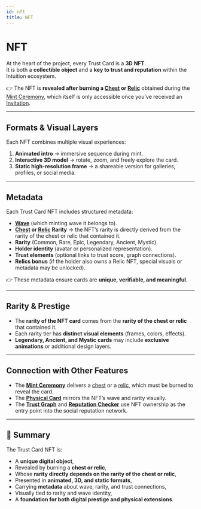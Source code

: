 ```yaml
---
id: nft
title: NFT
---
```


# NFT

At the heart of the project, every Trust Card is a **3D NFT**.  
It is both a **collectible object** and a **key to trust and reputation** within the Intuition ecosystem.  

👉 The NFT is **revealed after burning a [Chest](./chest.mdx) or [Relic](./relic-holder.mdx)** obtained during the [Mint Ceremony](./mint.mdx), which itself is only accessible once you’ve received an [Invitation](./invitations.mdx).  


---

## Formats & Visual Layers

Each NFT combines multiple visual experiences:

1. **Animated intro** → immersive sequence during mint.  
2. **Interactive 3D model** → rotate, zoom, and freely explore the card.  
3. **Static high-resolution frame** → a shareable version for galleries, profiles, or social media.  

---

## Metadata

Each Trust Card NFT includes structured metadata:

- **[Wave](./waves.mdx)** (which minting wave it belongs to). 
- **[Chest](./chest.mdx) or [Relic](./relic-holder.mdx) Rarity** → the NFT’s rarity is directly derived from the rarity of the chest or relic that contained it.  
- **Rarity** (Common, Rare, Epic, Legendary, Ancient, Mystic).  
- **Holder identity** (avatar or personalized representation).  
- **Trust elements** (optional links to trust score, graph connections).  
- **Relics bonus** (if the holder also owns a Relic NFT, special visuals or metadata may be unlocked).  

👉 These metadata ensure cards are **unique, verifiable, and meaningful**.

---

## Rarity & Prestige

- The **rarity of the NFT card** comes from the **rarity of the chest or relic** that contained it.  
- Each rarity tier has **distinct visual elements** (frames, colors, effects).  
- **Legendary, Ancient, and Mystic cards** may include **exclusive animations** or additional design layers.  

---

## Connection with Other Features

- The **[Mint Ceremony](./mint.mdx)** delivers a [chest](./chest.mdx) or a [relic](./relic-holder.mdx), which must be burned to reveal the card.  
- The **[Physical Card](./physical-card.mdx)** mirrors the NFT’s wave and rarity visually.  
- The **[Trust Graph](./trust-graph.mdx)** and **[Reputation Checker](./reputation-checker.mdx)** use NFT ownership as the entry point into the social reputation network.  

---

## 📌 Summary

The Trust Card NFT is:  

- A **unique digital object**,  
- Revealed by burning a **chest or relic**,  
- Whose **rarity directly depends on the rarity of the chest or relic**,
- Presented in **animated, 3D, and static formats**,  
- Carrying **metadata** about wave, rarity, and trust connections,  
- Visually tied to rarity and wave identity,  
- A **foundation for both digital prestige and physical extensions**.  
